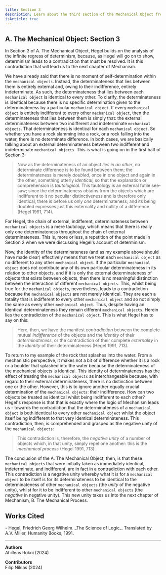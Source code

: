 ```yaml
---
title: Section 3
description: Learn about the third section of the Mechanical Object from Hegel's Science of Logic
isArticle: true
---
```


## A. The Mechanical Object: Section 3

In Section 3 of A. The Mechanical Object, Hegel builds on the analysis of the infinite regress of determinism, because, as Hegel will go on to show, determinism leads to a contradiction that must be resolved. It is this contradiction that will lead us to the next chapter of Mechanism.
	
We have already said that there is no moment of self-determination within the `mechanical objects`. Instead, the determinateness that lies between them is entirely external and, owing to their indifference, entirely indeterminate. As such, the determinateness that lies between each `mechanical object` is identical to every other. To clarify, the determinateness is identical because there is no specific determination given to the determinateness by a particular `mechanical object`. If every `mechanical object` is entirely indifferent to every other `mechanical object`, then the determinateness that lies between them is simply that: the external determinateness between two indifferent and indeterminate `mechanical objects`. That determinateness is identical for each `mechanical object`. So whether you have a rock slamming into a rock, or a rock falling into the water, there is no determinate difference. In both cases, we are basically talking about an external determinateness between two indifferent and indeterminate `mechanical objects`. This is what is going on in the first half of Section 3: 

> Now as the determinateness of an object *lies in an other*, no determinate difference is to be found between them; the determinateness is merely *doubled*, once in one object and again in the other, something utterly *identical*, so that the explanation or comprehension is *tautological*. This tautology is an external futile see-saw; since the determinateness obtains from the objects which are indifferent to it no peculiar distinctiveness and is therefore only identical, there is before us only *one* determinateness; and its being doubled expresses just this externality and nullity of a difference (Hegel 1991, 714).

For Hegel, the chain of external, indifferent, determinateness between `mechanical objects` is a mere tautology, which means that there is really only one determinateness throughout the chain of external determinateness. This is, more or less, a repetition of the point made in Section 2 when we were discussing Hegel's account of determinism. 

Now, the identity of the determinateness (and as my example above should have made clear) effectively means that we treat each `mechanical object` as no different to any other `mechanical object`. If the particular `mechanical object` does not contribute any of its own particular determinateness in its relation to other objects, and if it is only the external determinateness of objects that exists between objects, then there is no meaningful distinction between the interaction of different `mechanical objects`. This, whilst being true for the `mechanical objects`, nevertheless, leads to a contradiction because the `mechanical objects` are not merely identical. They are each a totality that is indifferent to every other `mechanical object` and so not simply the same as every other `mechanical object`. Thus, despite having an identical determinateness they remain different `mechanical objects`. Herein lies the contradiction of the `mechanical object`. This is what Hegel has to say on this:

> Here, then, we have the manifest *contradiction* between the complete mutual *indifference* of the objects and the *identity* of their *determinateness*, or the contradiction of their complete *externality* in the *identity* of their determinateness (Hegel 1991, 713).

To return to my example of the rock that splashes into the water. From a mechanistic perspective, it makes not a bit of difference whether it is a rock or a boulder that splashed into the water because the determinateness of the mechanical objects is identical. This identity of determinateness has the effect of treating the `mechanical objects` as interchangeable because, with regard to their external determinateness, there is no distinction between one or the other. However, this is to ignore another equally crucial determination of the `mechanical objects`: their indifference. How can two objects be treated as identical whilst being indifferent to each other? Hegel's response is that that is exactly where the logic of Mechanism leads us - towards the contradiction that the determinateness of a `mechanical object` is both identical to every other `mechanical object` whilst the object itself being indifferent to that very identical determinateness. This contradiction, then, is comprehended and grasped as the negative unity of the `mechanical objects`:

> This contradiction is, therefore, the *negative unity* of a number of objects which, in that unity, simply repel one another: this is the *mechanical process* (Hegel 1991, 713).

The conclusion of the A. The Mechanical Object, then, is that these `mechanical objects` that were initially taken as immediately identical, indeterminate, and indifferent, are in fact in a contradiction with each other. This contradiction is a negative unity whereby what it is for a `mechanical object` to be itself is for its determinateness to be identical to the determinateness of other `mechanical objects` (the *unity* of the negative unity), whilst for it to be indifferent to other `mechanical objects` (the *negative* in negative unity). This new unity takes us into the next chapter of Mechanism, B. The Mechanical Process. 

## Works Cited

<div className="text-sm">
- Hegel, Friedrich Georg Wilhelm. _The Science of Logic_. Translated by A.V. Miller, Humanity Books, 1991.
</div>

---

**Authors**  
Ahilleas Rokni (2024)

**Contributors**  
Filip Niklas (2024)
